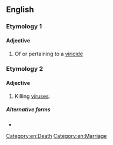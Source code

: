==English==

===Etymology 1===

====Adjective====
{{en-adj}}

# Of or pertaining to a [[viricide]] {{gloss|killing of a husband}}

===Etymology 2===

====Adjective====
{{en-adj}}

# Killing [[virus]]es.

=====Alternative forms=====
* {{l|en|virucidal}}

[[Category:en:Death]]
[[Category:en:Marriage]]